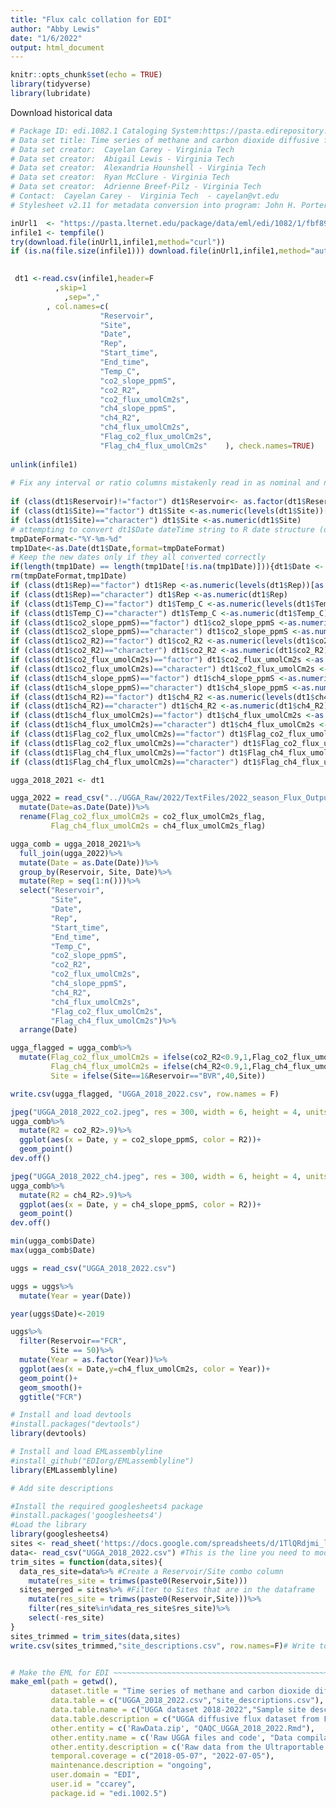 ```yaml
---
title: "Flux calc collation for EDI"
author: "Abby Lewis"
date: "1/6/2022"
output: html_document
---
```


```r
knitr::opts_chunk$set(echo = TRUE)
library(tidyverse)
library(lubridate)
```

Download historical data
```r
# Package ID: edi.1082.1 Cataloging System:https://pasta.edirepository.org.
# Data set title: Time series of methane and carbon dioxide diffusive fluxes using an Ultraportable Greenhouse Gas Analyzer (UGGA) for Falling Creek Reservoir and Beaverdam Reservoir in southwestern Virginia, USA during 2018-2021.
# Data set creator:  Cayelan Carey - Virginia Tech 
# Data set creator:  Abigail Lewis - Virginia Tech 
# Data set creator:  Alexandria Hounshell - Virginia Tech 
# Data set creator:  Ryan McClure - Virginia Tech 
# Data set creator:  Adrienne Breef-Pilz - Virginia Tech 
# Contact:  Cayelan Carey -  Virginia Tech  - cayelan@vt.edu
# Stylesheet v2.11 for metadata conversion into program: John H. Porter, Univ. Virginia, jporter@virginia.edu 

inUrl1  <- "https://pasta.lternet.edu/package/data/eml/edi/1082/1/fbf896558989873ef6f5385ba806772b" 
infile1 <- tempfile()
try(download.file(inUrl1,infile1,method="curl"))
if (is.na(file.size(infile1))) download.file(inUrl1,infile1,method="auto")

                   
 dt1 <-read.csv(infile1,header=F 
          ,skip=1
            ,sep=","  
        , col.names=c(
                    "Reservoir",     
                    "Site",     
                    "Date",     
                    "Rep",     
                    "Start_time",     
                    "End_time",     
                    "Temp_C",     
                    "co2_slope_ppmS",     
                    "co2_R2",     
                    "co2_flux_umolCm2s",     
                    "ch4_slope_ppmS",     
                    "ch4_R2",     
                    "ch4_flux_umolCm2s",     
                    "Flag_co2_flux_umolCm2s",     
                    "Flag_ch4_flux_umolCm2s"    ), check.names=TRUE)
               
unlink(infile1)
		    
# Fix any interval or ratio columns mistakenly read in as nominal and nominal columns read as numeric or dates read as strings
                
if (class(dt1$Reservoir)!="factor") dt1$Reservoir<- as.factor(dt1$Reservoir)
if (class(dt1$Site)=="factor") dt1$Site <-as.numeric(levels(dt1$Site))[as.integer(dt1$Site) ]               
if (class(dt1$Site)=="character") dt1$Site <-as.numeric(dt1$Site)                                   
# attempting to convert dt1$Date dateTime string to R date structure (date or POSIXct)                                
tmpDateFormat<-"%Y-%m-%d"
tmp1Date<-as.Date(dt1$Date,format=tmpDateFormat)
# Keep the new dates only if they all converted correctly
if(length(tmp1Date) == length(tmp1Date[!is.na(tmp1Date)])){dt1$Date <- tmp1Date } else {print("Date conversion failed for dt1$Date. Please inspect the data and do the date conversion yourself.")}                                                                    
rm(tmpDateFormat,tmp1Date) 
if (class(dt1$Rep)=="factor") dt1$Rep <-as.numeric(levels(dt1$Rep))[as.integer(dt1$Rep) ]               
if (class(dt1$Rep)=="character") dt1$Rep <-as.numeric(dt1$Rep)
if (class(dt1$Temp_C)=="factor") dt1$Temp_C <-as.numeric(levels(dt1$Temp_C))[as.integer(dt1$Temp_C) ]               
if (class(dt1$Temp_C)=="character") dt1$Temp_C <-as.numeric(dt1$Temp_C)
if (class(dt1$co2_slope_ppmS)=="factor") dt1$co2_slope_ppmS <-as.numeric(levels(dt1$co2_slope_ppmS))[as.integer(dt1$co2_slope_ppmS) ]               
if (class(dt1$co2_slope_ppmS)=="character") dt1$co2_slope_ppmS <-as.numeric(dt1$co2_slope_ppmS)
if (class(dt1$co2_R2)=="factor") dt1$co2_R2 <-as.numeric(levels(dt1$co2_R2))[as.integer(dt1$co2_R2) ]               
if (class(dt1$co2_R2)=="character") dt1$co2_R2 <-as.numeric(dt1$co2_R2)
if (class(dt1$co2_flux_umolCm2s)=="factor") dt1$co2_flux_umolCm2s <-as.numeric(levels(dt1$co2_flux_umolCm2s))[as.integer(dt1$co2_flux_umolCm2s) ]               
if (class(dt1$co2_flux_umolCm2s)=="character") dt1$co2_flux_umolCm2s <-as.numeric(dt1$co2_flux_umolCm2s)
if (class(dt1$ch4_slope_ppmS)=="factor") dt1$ch4_slope_ppmS <-as.numeric(levels(dt1$ch4_slope_ppmS))[as.integer(dt1$ch4_slope_ppmS) ]               
if (class(dt1$ch4_slope_ppmS)=="character") dt1$ch4_slope_ppmS <-as.numeric(dt1$ch4_slope_ppmS)
if (class(dt1$ch4_R2)=="factor") dt1$ch4_R2 <-as.numeric(levels(dt1$ch4_R2))[as.integer(dt1$ch4_R2) ]               
if (class(dt1$ch4_R2)=="character") dt1$ch4_R2 <-as.numeric(dt1$ch4_R2)
if (class(dt1$ch4_flux_umolCm2s)=="factor") dt1$ch4_flux_umolCm2s <-as.numeric(levels(dt1$ch4_flux_umolCm2s))[as.integer(dt1$ch4_flux_umolCm2s) ]               
if (class(dt1$ch4_flux_umolCm2s)=="character") dt1$ch4_flux_umolCm2s <-as.numeric(dt1$ch4_flux_umolCm2s)
if (class(dt1$Flag_co2_flux_umolCm2s)=="factor") dt1$Flag_co2_flux_umolCm2s <-as.numeric(levels(dt1$Flag_co2_flux_umolCm2s))[as.integer(dt1$Flag_co2_flux_umolCm2s) ]               
if (class(dt1$Flag_co2_flux_umolCm2s)=="character") dt1$Flag_co2_flux_umolCm2s <-as.numeric(dt1$Flag_co2_flux_umolCm2s)
if (class(dt1$Flag_ch4_flux_umolCm2s)=="factor") dt1$Flag_ch4_flux_umolCm2s <-as.numeric(levels(dt1$Flag_ch4_flux_umolCm2s))[as.integer(dt1$Flag_ch4_flux_umolCm2s) ]               
if (class(dt1$Flag_ch4_flux_umolCm2s)=="character") dt1$Flag_ch4_flux_umolCm2s <-as.numeric(dt1$Flag_ch4_flux_umolCm2s)

ugga_2018_2021 <- dt1
```



```r
ugga_2022 = read_csv("../UGGA_Raw/2022/TextFiles/2022_season_Flux_Output.csv")%>%
  mutate(Date=as.Date(Date))%>%
  rename(Flag_co2_flux_umolCm2s = co2_flux_umolCm2s_flag,
         Flag_ch4_flux_umolCm2s = ch4_flux_umolCm2s_flag)

ugga_comb = ugga_2018_2021%>%
  full_join(ugga_2022)%>%
  mutate(Date = as.Date(Date))%>%
  group_by(Reservoir, Site, Date)%>%
  mutate(Rep = seq(1:n()))%>%
  select("Reservoir",
         "Site",
         "Date",
         "Rep",
         "Start_time",
         "End_time",
         "Temp_C",
         "co2_slope_ppmS",
         "co2_R2",
         "co2_flux_umolCm2s",
         "ch4_slope_ppmS",
         "ch4_R2",
         "ch4_flux_umolCm2s",
         "Flag_co2_flux_umolCm2s",
         "Flag_ch4_flux_umolCm2s")%>%
  arrange(Date)

ugga_flagged = ugga_comb%>%
  mutate(Flag_co2_flux_umolCm2s = ifelse(co2_R2<0.9,1,Flag_co2_flux_umolCm2s),
         Flag_ch4_flux_umolCm2s = ifelse(ch4_R2<0.9,1,Flag_ch4_flux_umolCm2s),
         Site = ifelse(Site==1&Reservoir=="BVR",40,Site))

write.csv(ugga_flagged, "UGGA_2018_2022.csv", row.names = F)

jpeg("UGGA_2018_2022_co2.jpeg", res = 300, width = 6, height = 4, units = "in")
ugga_comb%>%
  mutate(R2 = co2_R2>.9)%>%
  ggplot(aes(x = Date, y = co2_slope_ppmS, color = R2))+
  geom_point()
dev.off()

jpeg("UGGA_2018_2022_ch4.jpeg", res = 300, width = 6, height = 4, units = "in")
ugga_comb%>%
  mutate(R2 = ch4_R2>.9)%>%
  ggplot(aes(x = Date, y = ch4_slope_ppmS, color = R2))+
  geom_point()
dev.off()

min(ugga_comb$Date)
max(ugga_comb$Date)
```

```r
uggs = read_csv("UGGA_2018_2022.csv")

uggs = uggs%>%
  mutate(Year = year(Date))

year(uggs$Date)<-2019

uggs%>%
  filter(Reservoir=="FCR",
         Site == 50)%>%
  mutate(Year = as.factor(Year))%>%
  ggplot(aes(x = Date,y=ch4_flux_umolCm2s, color = Year))+
  geom_point()+
  geom_smooth()+
  ggtitle("FCR")
```



```r
# Install and load devtools
#install.packages("devtools")
library(devtools)

# Install and load EMLassemblyline
#install_github("EDIorg/EMLassemblyline")
library(EMLassemblyline)

# Add site descriptions

#Install the required googlesheets4 package
#install.packages('googlesheets4')
#Load the library 
library(googlesheets4)
sites <- read_sheet('https://docs.google.com/spreadsheets/d/1TlQRdjmi_lzwFfQ6Ovv1CAozmCEkHumDmbg_L4A2e-8/edit#gid=124442383')
data<- read_csv("UGGA_2018_2022.csv") #This is the line you need to modify!
trim_sites = function(data,sites){
  data_res_site=data%>% #Create a Reservoir/Site combo column
    mutate(res_site = trimws(paste0(Reservoir,Site)))
  sites_merged = sites%>% #Filter to Sites that are in the dataframe
    mutate(res_site = trimws(paste0(Reservoir,Site)))%>%
    filter(res_site%in%data_res_site$res_site)%>%
    select(-res_site)
}
sites_trimmed = trim_sites(data,sites) 
write.csv(sites_trimmed,"site_descriptions.csv", row.names=F)# Write to file


# Make the EML for EDI ~~~~~~~~~~~~~~~~~~~~~~~~~~~~~~~~~~~~~~~~~~~~~~~~~~~~~~~~~~~~~~~~~~~~~~~~~~~~~~~~~~~~~~
make_eml(path = getwd(),
         dataset.title = "Time series of methane and carbon dioxide diffusive fluxes using an Ultraportable Greenhouse Gas Analyzer (UGGA) for Falling Creek Reservoir and Beaverdam Reservoir in southwestern Virginia, USA during 2018–2022",
         data.table = c("UGGA_2018_2022.csv","site_descriptions.csv"),
         data.table.name = c("UGGA dataset 2018-2022","Sample site descriptions"),
         data.table.description = c("UGGA diffusive flux dataset from FCR and BVR","Descriptions of sampling sites, including lat/long"),
         other.entity = c('RawData.zip', "QAQC_UGGA_2018_2022.Rmd"),
         other.entity.name = c('Raw UGGA files and code', "Data compilation and publishing script"),
         other.entity.description = c('Raw data from the Ultraportable Greenhouse Gas Analyzer and code used to translate these data into the diffusive flux rates presented in this data table', "Code used to compile and QAQC all years of UGGA data, then publish to EDI"),
         temporal.coverage = c("2018-05-07", "2022-07-05"),
         maintenance.description = "ongoing",
         user.domain = "EDI",
         user.id = "ccarey",
         package.id = "edi.1002.5")
```

